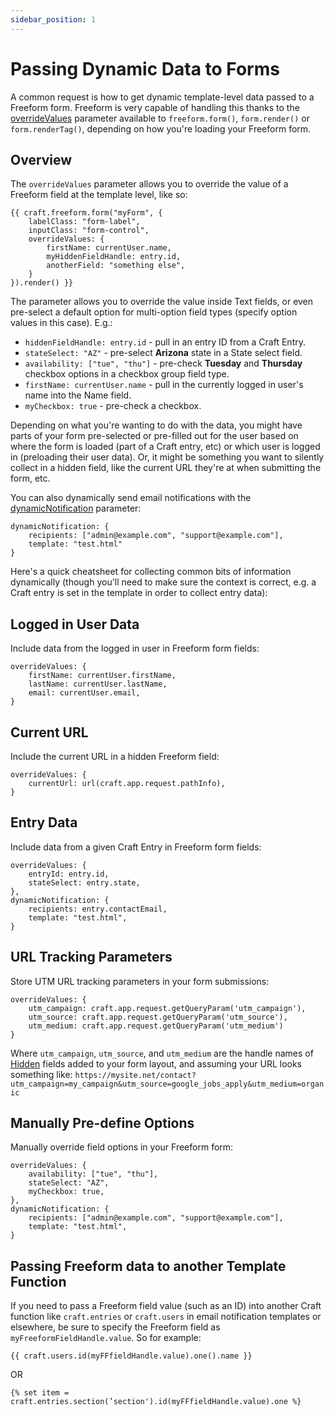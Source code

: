 ```yaml
---
sidebar_position: 1
---
```


# Passing Dynamic Data to Forms

A common request is how to get dynamic template-level data passed to a Freeform form. Freeform is very capable of handling this thanks to the [overrideValues](../../templates/queries/form.mdx#param-overridevalues) parameter available to `freeform.form()`, `form.render()` or `form.renderTag()`, depending on how you're loading your Freeform form.

## Overview

The `overrideValues` parameter allows you to override the value of a Freeform field at the template level, like so:

```twig {4-8} showLineNumbers
{{ craft.freeform.form("myForm", {
    labelClass: "form-label",
    inputClass: "form-control",
    overrideValues: {
        firstName: currentUser.name,
        myHiddenFieldHandle: entry.id,
        anotherField: "something else",
    }
}).render() }}
```

The parameter allows you to override the value inside Text fields, or even pre-select a default option for multi-option field types (specify option values in this case). E.g.:

- `hiddenFieldHandle: entry.id` - pull in an entry ID from a Craft Entry.
- `stateSelect: "AZ"` - pre-select **Arizona** state in a State select field.
- `availability: ["tue", "thu"]` - pre-check **Tuesday** and **Thursday** checkbox options in a checkbox group field type.
- `firstName: currentUser.name` - pull in the currently logged in user's name into the Name field.
- `myCheckbox: true` - pre-check a checkbox.

Depending on what you're wanting to do with the data, you might have parts of your form pre-selected or pre-filled out for the user based on where the form is loaded (part of a Craft entry, etc) or which user is logged in (preloading their user data). Or, it might be something you want to silently collect in a hidden field, like the current URL they're at when submitting the form, etc.

You can also dynamically send email notifications with the [dynamicNotification](../../templates/queries/form.mdx#param-dynamicnotification) parameter:

```twig showLineNumbers
dynamicNotification: {
    recipients: ["admin@example.com", "support@example.com"],
    template: "test.html"
}
```

Here's a quick cheatsheet for collecting common bits of information dynamically (though you'll need to make sure the context is correct, e.g. a Craft entry is set in the template in order to collect entry data):

## Logged in User Data

Include data from the logged in user in Freeform form fields:

```twig showLineNumbers
overrideValues: {
    firstName: currentUser.firstName,
    lastName: currentUser.lastName,
    email: currentUser.email,
}
```

## Current URL

Include the current URL in a hidden Freeform field:

```twig showLineNumbers
overrideValues: {
    currentUrl: url(craft.app.request.pathInfo),
}
```

## Entry Data

Include data from a given Craft Entry in Freeform form fields:

```twig showLineNumbers
overrideValues: {
    entryId: entry.id,
    stateSelect: entry.state,
},
dynamicNotification: {
    recipients: entry.contactEmail,
    template: "test.html",
}
```

## URL Tracking Parameters

Store UTM URL tracking parameters in your form submissions:

```twig showLineNumbers
overrideValues: {
    utm_campaign: craft.app.request.getQueryParam('utm_campaign'),
    utm_source: craft.app.request.getQueryParam('utm_source'),
    utm_medium: craft.app.request.getQueryParam('utm_medium')
}
```

Where `utm_campaign`, `utm_source`, and `utm_medium` are the handle names of [Hidden](../../forms/fields.mdx#hidden) fields added to your form layout, and assuming your URL looks something like: `https://mysite.net/contact?utm_campaign=my_campaign&utm_source=google_jobs_apply&utm_medium=organic`

## Manually Pre-define Options

Manually override field options in your Freeform form:

```twig showLineNumbers
overrideValues: {
    availability: ["tue", "thu"],
    stateSelect: "AZ",
    myCheckbox: true,
},
dynamicNotification: {
    recipients: ["admin@example.com", "support@example.com"],
    template: "test.html",
}
```

## Passing Freeform data to another Template Function

If you need to pass a Freeform field value (such as an ID) into another Craft function like `craft.entries` or `craft.users` in email notification templates or elsewhere, be sure to specify the Freeform field as `myFreeformFieldHandle.value`. So for example:

```twig showLineNumbers
{{ craft.users.id(myFFfieldHandle.value).one().name }}
```

OR

```twig showLineNumbers
{% set item = craft.entries.section(’section').id(myFFfieldHandle.value).one %}
```

